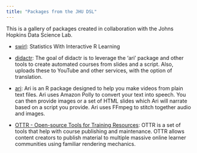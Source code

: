 ```yaml
---
title: "Packages from the JHU DSL"
---
```


This is a gallery of packages created in collaboration with the Johns Hopkins Data Science Lab.

* [swirl](https://swirlstats.com): Statistics With Interactive R Learning

* [didactr](https://github.com/jhudsl/didactr): The goal of didactr is to leverage the ‘ari’ package and other tools to create automated courses from slides and a script. Also, uploads these to YouTube and other services, with the option of translation.

* [ari](https://github.com/jhudsl/ari): Ari is an R package designed to help you make videos from plain text files. Ari uses Amazon Polly to convert your text into speech. You can then provide images or a set of HTML slides which Ari will narrate based on a script you provide. Ari uses FFmpeg to stitch together audio and images.

* [OTTR - Open-source Tools for Training Resources](https://www.ottrproject.org/): OTTR is a set of tools that help with course publishing and maintenance. OTTR allows content creators to publish material to multiple massive online learner communities using familiar rendering mechanics. 
